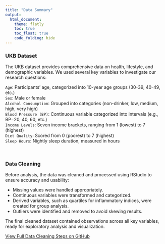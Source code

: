 ```yaml
---
title: "Data Summary"
output: 
  html_document:
    theme: flatly
    toc: true
    toc_float: true
    code_folding: hide
---
```


### UKB Dataset
The UKB dataset provides comprehensive data on health, lifestyle, and demographic variables. We used several key variables to investigate our research questions:

`Age`: Participants' age, categorized into 10-year age groups (30-39, 40-49, etc.) <br>
`Sex`: Male or female <br>
`Alcohol Consumption`: Grouped into categories (non-drinker, low, medium, high, very high) <br>
`Blood Pressure (BP)`: Continuous variable categorized into intervals (e.g., BP=20, 40, 60, etc.) <br>
`Income Levels`: Seven income brackets, ranging from 1 (lowest) to 7 (highest) <br>
`Diet Quality`: Scored from 0 (poorest) to 7 (highest) <br>
`Sleep Hours`: Nightly sleep duration, measured in hours <br>

<br>

### Data Cleaning
Before analysis, the data was cleaned and processed using RStudio to ensure accuracy and usability:

- Missing values were handled appropriately.
- Continuous variables were transformed and categorized.
- Derived variables, such as quartiles for inflammatory indices, were created for group analysis.
- Outliers were identified and removed to avoid skewing results.

The final cleaned dataset contained observations across all key variables, ready for exploratory analysis and visualization.

[View Full Data Cleaning Steps on GitHub](https://github.com/DangLin1214/test3_abc.github.io/blob/main/data_preparation.R)

